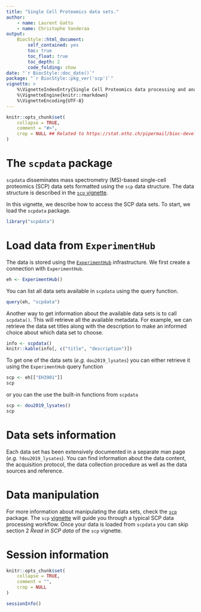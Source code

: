 ```yaml
---
title: "Single Cell Proteomics data sets."
author:
    - name: Laurent Gatto
    - name: Christophe Vanderaa
output:
    BiocStyle::html_document:
        self_contained: yes
        toc: true
        toc_float: true
        toc_depth: 2
        code_folding: show
date: "`r BiocStyle::doc_date()`"
package: "`r BiocStyle::pkg_ver('scp')`"
vignette: >
    %\VignetteIndexEntry{Single Cell Proteomics data processing and analysis}
    %\VignetteEngine{knitr::rmarkdown}
    %\VignetteEncoding{UTF-8}
---
```


```r
knitr::opts_chunk$set(
    collapse = TRUE,
    comment = "#>",
    crop = NULL ## Related to https://stat.ethz.ch/pipermail/bioc-devel/2020-April/016656.html
)
```

# The `scpdata` package

`scpdata` disseminates mass spectrometry (MS)-based single-cell 
proteomics (SCP) data sets formatted using the `scp` data structure. 
The data structure is described in the 
[`scp` vignette](http://www.bioconductor.org/packages/release/bioc/vignettes/scp/inst/doc/scp.html).

In this vignette, we describe how to access the SCP data sets. To 
start, we load the `scpdata` package.
    
```r
library("scpdata")
```

# Load data from `ExperimentHub`

The data is stored using the 
[`ExperimentHub`](https://bioconductor.org/packages/release/bioc/html/ExperimentHub.html) 
infrastructure. We first create a connection with `ExperimentHub`. 

```r
eh <- ExperimentHub()
```

You can list all data sets available in `scpdata` using the query 
function.

```r
query(eh, "scpdata")
```

Another way to get information about the available data sets is to 
call `scpdata()`. This will retrieve all the available metadata. For 
example, we can retrieve the data set titles along with the 
description to make an informed choice about which data set to choose.

```r
info <- scpdata()
knitr::kable(info[, c("title", "description")])
```
To get one of the data sets (*e.g.* `dou2019_lysates`) you can either 
retrieve it using the `ExperimentHub` query function 

```r
scp <- eh[["EH3901"]]
scp
```

or you can the use the built-in functions from `scpdata` 

```r
scp <- dou2019_lysates()
scp
```

# Data sets information

Each data set has been extensively documented in a separate man page 
(*e.g.* `?dou2019_lysates`). You can find information about the data 
content, the acquisition protocol, the data collection procedure as 
well as the data sources and reference.

# Data manipulation 

For more information about manipulating the data sets, check the 
[`scp`](http://bioconductor.org/packages/release/bioc/html/scp.html) 
package. The `scp` 
[vignette](http://bioconductor.org/packages/release/bioc/vignettes/scp/inst/doc/scp.html) 
will guide you through a typical SCP data processing workflow. Once 
your data is loaded from `scpdata` you can skip section 2 
*Read in SCP data* of the `scp` vignette.

# Session information {-}

```r
knitr::opts_chunk$set(
    collapse = TRUE,
    comment = "",
    crop = NULL
)
```


```r
sessionInfo()
```
